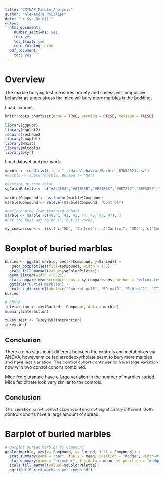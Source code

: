 ```yaml
---
title: "CNTNAP_Marble_Analysis"
author: "Alexandra Phillips"
date: "`r Sys.Date()`"
output:
  html_document:
    number_sections: yes
    toc: yes
    toc_float: yes
    code_folding: hide
  pdf_document:
    toc: yes
---
```

# Overview 


The marble burying test measures anxiety and obsessive-compulsive behavior as under stress the mice will bury more marbles in the bedding. 



Load libraries 
```r
knitr::opts_chunk$set(echo = TRUE, warning = FALSE, message = FALSE)

library(ggpubr)
library(ggplot2)
require(reshape2)
library(cowplot)
library(Hmisc)
library(mltools)
library(plyr)

```

Load dataset and pre-work
```r

marble <- read.csv(file = "../data/behavior/Marbles_07052021.csv")
#marble <- subset(marble, Buried != "NA")

#Setting up some color 
sgColorPalette <- c("#84CF04","#01B5BB","#E50E63","#6D7272","#8F389E","#DF8236","#036B6B","#F1BA2F","#9F832D","#94E804" ,"#01D4DB","#FAC131","#B0B8B8","#F08C3A","#FF106E","#B948CC","#05B5B5","#CFAA3A")

marble$Compound <- as.factor(marble$Compound)
marble$Compound <- relevel(marble$Compound, "Control")

#exclude mice from training cohort 
marble <- marble[-c(40,41, 42, 43, 44, 45, 46, 47), ]
#not the best way to do it, but it works. 

my_comparisons <- list( c("5D", "Control"), c("Control", "UDC"), c("Control", "GDC"), c("Control", "CIT"), c("Control", "GLUT"), c("Control", "BL6"))
```


# Boxplot of buried marbles 
```r
buried <- ggplot(marble, aes(x=Compound, y=Buried)) + 
   geom_boxplot(aes(fill=Compound), width = 0.5)+
  scale_fill_manual(values=sgColorPalette)+
  geom_jitter(width = 0.25)+  
  stat_compare_means(comparisons = my_comparisons, method = "wilcox.test") +
  ggtitle("Buried marbles") +
  scale_x_discrete(labels=c("Control n=15", "5D n=12", "BL6 n=12", "CIT n=9", "GDC n= 12","GLUT n=8", "UDC n=12"))
buried

# ANOVA
interaction <- aov(Buried ~ Compound, data = marble)
summary(interaction)

tukey.test <- TukeyHSD(interaction)
tukey.test
```
## Conclusion 


There are no significant different between the controls and metabolites via ANOVA, however mice fed ursodeoxycholate seem to bury more marbles and have less variation. The control cohort continues to have large variation now with two control cohorts combined. 

\newline
Mice fed glutamate have a large variation in the number of marbles buried. Mice fed citrate look very similar to the controls. 

## Conclusion 


The variation is not cohort dependent and not significantly different. Both control cohorts have a large amount of spread. 

# Barplot of buried marbles 
```r
# Barplot Buried Marbles VS Compound
ggplot(marble, aes(x= Compound, y= Buried, fill = Compound)) +
  stat_summary(geom = "bar", fun.y = mean, position = "dodge", width=0.6) +
  stat_summary(geom = "errorbar", fun.data = mean_se, position = "dodge", width=0.6)+
  scale_fill_manual(values=sgColorPalette)+
  ggtitle("Buried marbles per compound")

```
